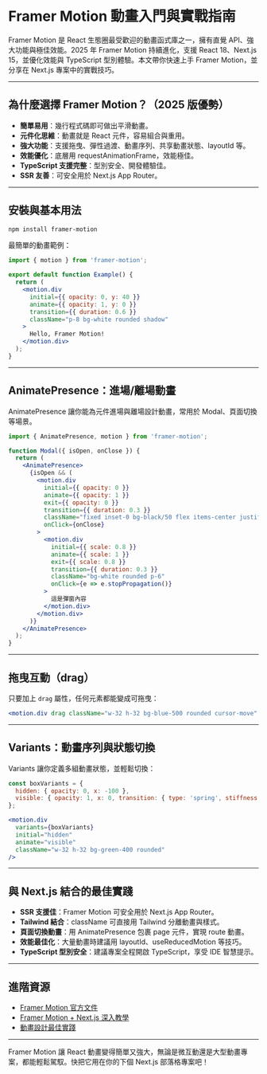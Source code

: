 # Framer Motion 動畫入門與實戰指南

Framer Motion 是 React 生態圈最受歡迎的動畫函式庫之一，擁有直覺 API、強大功能與極佳效能。2025 年 Framer Motion 持續進化，支援 React 18、Next.js 15，並優化效能與 TypeScript 型別體驗。本文帶你快速上手 Framer Motion，並分享在 Next.js 專案中的實戰技巧。

---

## 為什麼選擇 Framer Motion？（2025 版優勢）
- **簡單易用**：幾行程式碼即可做出平滑動畫。
- **元件化思維**：動畫就是 React 元件，容易組合與重用。
- **強大功能**：支援拖曳、彈性過渡、動畫序列、共享動畫狀態、layoutId 等。
- **效能優化**：底層用 requestAnimationFrame，效能極佳。
- **TypeScript 支援完整**：型別安全、開發體驗佳。
- **SSR 友善**：可安全用於 Next.js App Router。

---

## 安裝與基本用法

```bash
npm install framer-motion
```

最簡單的動畫範例：

```jsx
import { motion } from 'framer-motion';

export default function Example() {
  return (
    <motion.div
      initial={{ opacity: 0, y: 40 }}
      animate={{ opacity: 1, y: 0 }}
      transition={{ duration: 0.6 }}
      className="p-8 bg-white rounded shadow"
    >
      Hello, Framer Motion!
    </motion.div>
  );
}
```

---

## AnimatePresence：進場/離場動畫

AnimatePresence 讓你能為元件進場與離場設計動畫，常用於 Modal、頁面切換等場景。

```jsx
import { AnimatePresence, motion } from 'framer-motion';

function Modal({ isOpen, onClose }) {
  return (
    <AnimatePresence>
      {isOpen && (
        <motion.div
          initial={{ opacity: 0 }}
          animate={{ opacity: 1 }}
          exit={{ opacity: 0 }}
          transition={{ duration: 0.3 }}
          className="fixed inset-0 bg-black/50 flex items-center justify-center"
          onClick={onClose}
        >
          <motion.div
            initial={{ scale: 0.8 }}
            animate={{ scale: 1 }}
            exit={{ scale: 0.8 }}
            transition={{ duration: 0.3 }}
            className="bg-white rounded p-6"
            onClick={e => e.stopPropagation()}
          >
            這是彈窗內容
          </motion.div>
        </motion.div>
      )}
    </AnimatePresence>
  );
}
```

---

## 拖曳互動（drag）

只要加上 `drag` 屬性，任何元素都能變成可拖曳：

```jsx
<motion.div drag className="w-32 h-32 bg-blue-500 rounded cursor-move" />
```

---

## Variants：動畫序列與狀態切換

Variants 讓你定義多組動畫狀態，並輕鬆切換：

```jsx
const boxVariants = {
  hidden: { opacity: 0, x: -100 },
  visible: { opacity: 1, x: 0, transition: { type: 'spring', stiffness: 120 } }
};

<motion.div
  variants={boxVariants}
  initial="hidden"
  animate="visible"
  className="w-32 h-32 bg-green-400 rounded"
/>
```

---

## 與 Next.js 結合的最佳實踐
- **SSR 支援佳**：Framer Motion 可安全用於 Next.js App Router。
- **Tailwind 結合**：className 可直接用 Tailwind 分離動畫與樣式。
- **頁面切換動畫**：用 AnimatePresence 包裹 page 元件，實現 route 動畫。
- **效能最佳化**：大量動畫時建議用 layoutId、useReducedMotion 等技巧。
- **TypeScript 型別安全**：建議專案全程開啟 TypeScript，享受 IDE 智慧提示。

---

## 進階資源
- [Framer Motion 官方文件](https://www.framer.com/motion/)
- [Framer Motion + Next.js 深入教學](https://www.framer.com/motion/examples/)
- [動畫設計最佳實踐](https://uxdesign.cc/animation-principles-in-ui-design-6c2f3d6bcdfb)

---

Framer Motion 讓 React 動畫變得簡單又強大，無論是微互動還是大型動畫專案，都能輕鬆駕馭。快把它用在你的下個 Next.js 部落格專案吧！